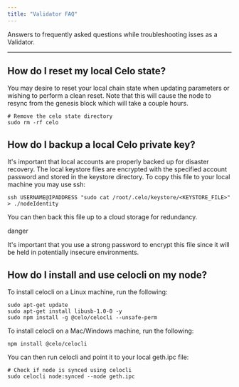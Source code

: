 ```yaml
---
title: "Validator FAQ"
---
```


Answers to frequently asked questions while troubleshooting isses as a Validator.

---

## How do I reset my local Celo state?[](#how-do-i-reset-my-local-celo-state "Direct link to heading")

You may desire to reset your local chain state when updating parameters or wishing to perform a clean reset. Note that this will cause the node to resync from the genesis block which will take a couple hours.

```
# Remove the celo state directory
sudo rm -rf celo

```

## How do I backup a local Celo private key?[](#how-do-i-backup-a-local-celo-private-key "Direct link to heading")

It's important that local accounts are properly backed up for disaster recovery. The local keystore files are encrypted with the specified account password and stored in the keystore directory. To copy this file to your local machine you may use ssh:

```
ssh USERNAME@IPADDRESS "sudo cat /root/.celo/keystore/<KEYSTORE_FILE>" > ./nodeIdentity

```

You can then back this file up to a cloud storage for redundancy.

danger

It's important that you use a strong password to encrypt this file since it will be held in potentially insecure environments.

## How do I install and use celocli on my node?[](#how-do-i-install-and-use-celocli-on-my-node "Direct link to heading")

To install celocli on a Linux machine, run the following:

```
sudo apt-get update
sudo apt-get install libusb-1.0-0 -y
sudo npm install -g @celo/celocli --unsafe-perm

```

To install celocli on a Mac/Windows machine, run the following:

```
npm install @celo/celocli

```

You can then run celocli and point it to your local geth.ipc file:

```
# Check if node is synced using celocli
sudo celocli node:synced --node geth.ipc

```